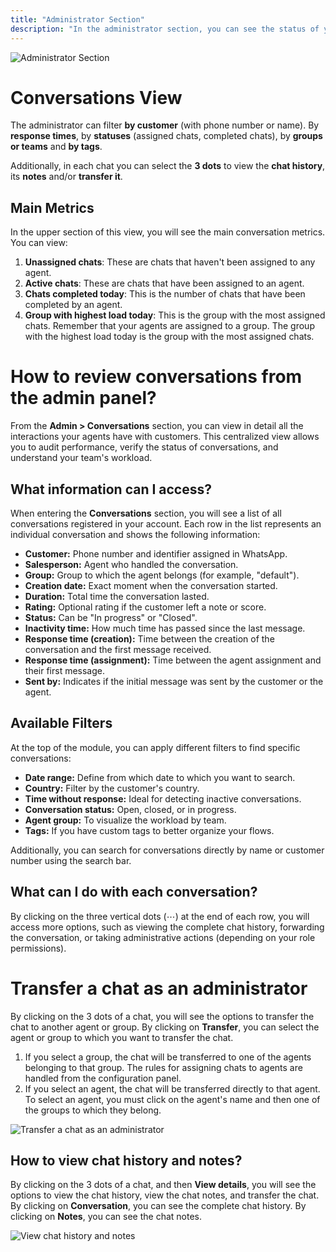 ```yaml
---
title: "Administrator Section"
description: "In the administrator section, you can see the status of your conversations, see which agents have conversations assigned, and use filters to view conversations."
---
```


<img src="/images/agent-admin-1.png" alt="Administrator Section" />

# Conversations View

The administrator can filter **by customer** (with phone number or name). By **response times**, by **statuses** (assigned chats, completed chats), by **groups or teams** and **by tags**.

Additionally, in each chat you can select the **3 dots** to view the **chat history**, its **notes** and/or **transfer it**.

## Main Metrics

In the upper section of this view, you will see the main conversation metrics. You can view:

1. **Unassigned chats**: These are chats that haven't been assigned to any agent.
2. **Active chats**: These are chats that have been assigned to an agent.
3. **Chats completed today**: This is the number of chats that have been completed by an agent.
4. **Group with highest load today**: This is the group with the most assigned chats.
    <Tip>
    Remember that your agents are assigned to a group. The group with the highest load today is the group with the most assigned chats.
    </Tip>

# How to review conversations from the admin panel?

From the **Admin > Conversations** section, you can view in detail all the interactions your agents have with customers. This centralized view allows you to audit performance, verify the status of conversations, and understand your team's workload.

## What information can I access?

When entering the **Conversations** section, you will see a list of all conversations registered in your account. Each row in the list represents an individual conversation and shows the following information:

- **Customer:** Phone number and identifier assigned in WhatsApp.
- **Salesperson:** Agent who handled the conversation.
- **Group:** Group to which the agent belongs (for example, "default").
- **Creation date:** Exact moment when the conversation started.
- **Duration:** Total time the conversation lasted.
- **Rating:** Optional rating if the customer left a note or score.
- **Status:** Can be "In progress" or "Closed".
- **Inactivity time:** How much time has passed since the last message.
- **Response time (creation):** Time between the creation of the conversation and the first message received.
- **Response time (assignment):** Time between the agent assignment and their first message.
- **Sent by:** Indicates if the initial message was sent by the customer or the agent.

## Available Filters

At the top of the module, you can apply different filters to find specific conversations:

- **Date range:** Define from which date to which you want to search.
- **Country:** Filter by the customer's country.
- **Time without response:** Ideal for detecting inactive conversations.
- **Conversation status:** Open, closed, or in progress.
- **Agent group:** To visualize the workload by team.
- **Tags:** If you have custom tags to better organize your flows.

Additionally, you can search for conversations directly by name or customer number using the search bar.

## What can I do with each conversation?

By clicking on the three vertical dots (⋯) at the end of each row, you will access more options, such as viewing the complete chat history, forwarding the conversation, or taking administrative actions (depending on your role permissions).

# Transfer a chat as an administrator

By clicking on the 3 dots of a chat, you will see the options to transfer the chat to another agent or group. By clicking on **Transfer**, you can select the agent or group to which you want to transfer the chat.

1. If you select a group, the chat will be transferred to one of the agents belonging to that group. The rules for assigning chats to agents are handled from the configuration panel.
2. If you select an agent, the chat will be transferred directly to that agent. To select an agent, you must click on the agent's name and then one of the groups to which they belong.

<img src="/images/agent-admin-2.gif" alt="Transfer a chat as an administrator" />

## How to view chat history and notes?

By clicking on the 3 dots of a chat, and then **View details**, you will see the options to view the chat history, view the chat notes, and transfer the chat. By clicking on **Conversation**, you can see the complete chat history. By clicking on **Notes**, you can see the chat notes.

<img src="/images/agent-admin-3.gif" alt="View chat history and notes" /> 